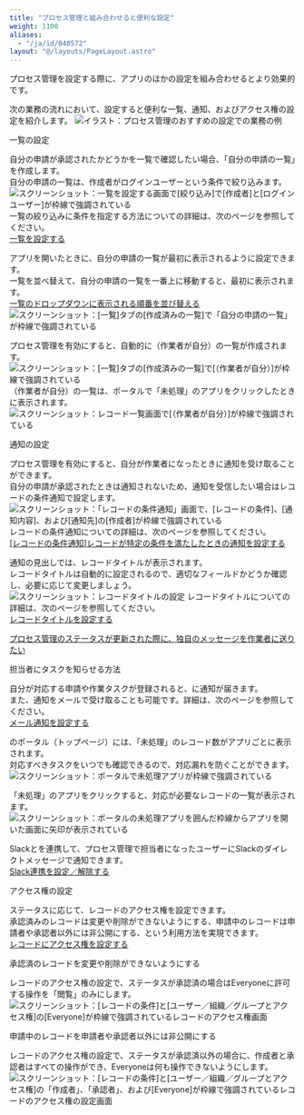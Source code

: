 ```yaml
---
title: "プロセス管理と組み合わせると便利な設定"
weight: 1100
aliases:
  - "/ja/id/040572"
layout: "@/layouts/PageLayout.astro"
---
```




プロセス管理を設定する際に、アプリのほかの設定を組み合わせるとより効果的です。

次の業務の流れにおいて、設定すると便利な一覧、通知、およびアクセス権の設定を紹介します。
<Img src="/k/kintone/img-ja/process_tips_01.png" alt="イラスト：プロセス管理のおすすめの設定での業務の例" />

<Heading id="process_process_tips_10">一覧の設定</Heading>

自分の申請が承認されたかどうかを一覧で確認したい場合、「自分の申請の一覧」を作成します。  
自分の申請の一覧は、作成者がログインユーザーという条件で絞り込みます。
<Img src="/k/kintone/img-ja/process_tips_02.png" alt="スクリーンショット：一覧を設定する画面で[絞り込み]で[作成者]と[ログインユーザー]が枠線で強調されている" />
一覧の絞り込みに条件を指定する方法についての詳細は、次のページを参照してください。  
[一覧を設定する](/k/ja/id/040612.html)

アプリを開いたときに、自分の申請の一覧が最初に表示されるように設定できます。  
一覧を並べ替えて、自分の申請の一覧を一番上に移動すると、最初に表示されます。  
[一覧のドロップダウンに表示される順番を並び替える](/k/ja/id/040610.html)
<Img src="/k/kintone/img-ja/process_tips_03.png" alt="スクリーンショット：[一覧]タブの[作成済みの一覧]で「自分の申請の一覧」が枠線で強調されている" />

<Note>

プロセス管理を有効にすると、自動的に（作業者が自分）の一覧が作成されます。
<Img src="/k/kintone/img-ja/process_tips_04.png" alt="スクリーンショット：[一覧]タブの[作成済みの一覧]で[（作業者が自分）]が枠線で強調されている" />
（作業者が自分）の一覧は、ポータルで「未処理」のアプリをクリックしたときに表示されます。
<Img src="/k/kintone/img-ja/process_tips_05.png" alt="スクリーンショット：レコード一覧画面で[（作業者が自分）]が枠線で強調されている" />

</Note>

<Heading id="process_process_tips_20">通知の設定</Heading>

プロセス管理を有効にすると、自分が作業者になったときに通知を受け取ることができます。  
自分の申請が承認されたときは通知されないため、通知を受信したい場合はレコードの条件通知で設定します。
<Img src="/k/kintone/img-ja/process_tips_06.png" alt="スクリーンショット：「レコードの条件通知」画面で、[レコードの条件]、[通知内容]、および[通知先]の[作成者]が枠線で強調されている" />
レコードの条件通知についての詳細は、次のページを参照してください。  
[[レコードの条件通知]レコードが特定の条件を満たしたときの通知を設定する](/k/ja/id/040563.html)

<Note>

通知の見出しでは、レコードタイトルが表示されます。  
レコードタイトルは自動的に設定されるので、適切なフィールドかどうか確認し、必要に応じて変更しましょう。
<Img src="/k/kintone/img-ja/process_tips_07.png" alt="スクリーンショット：レコードタイトルの設定" />
レコードタイトルについての詳細は、次のページを参照してください。  
[レコードタイトルを設定する](/k/ja/id/040604.html)

</Note>

<Reference>

[プロセス管理のステータスが更新された際に、独自のメッセージを作業者に送りたい](/k/ja/id/040775.html)

</Reference>

<Heading level={3} id="process_process_tips_2010">担当者にタスクを知らせる方法</Heading>

自分が対応する申請や作業タスクが登録されると、<Kintone />に通知が届きます。  
また、通知をメールで受け取ることも可能です。詳細は、次のページを参照してください。  
[メール通知を設定する](/k/ja/id/040670.html)

<Kintone />のポータル（トップページ）には、「未処理」のレコード数がアプリごとに表示されます。  
対応すべきタスクをいつでも確認できるので、対応漏れを防ぐことができます。  
<Img src="/k/kintone/img-ja/process_tips_10.png" alt="スクリーンショット：ポータルで未処理アプリが枠線で強調されている" />

「未処理」のアプリをクリックすると、対応が必要なレコードの一覧が表示されます。  
<Img src="/k/kintone/img-ja/process_tips_11.png" alt="スクリーンショット：ポータルの未処理アプリを囲んだ枠線からアプリを開いた画面に矢印が表示されている" />

<Note>

Slackと<Kintone />を連携して、プロセス管理で担当者になったユーザーにSlackのダイレクトメッセージで通知できます。  
[Slack連携を設定／解除する](/k/ja/id/040678.html)

</Note>

<Heading id="process_process_tips_30">アクセス権の設定</Heading>

ステータスに応じて、レコードのアクセス権を設定できます。  
承認済みのレコードは変更や削除ができないようにする、申請中のレコードは申請者や承認者以外には非公開にする、という利用方法を実現できます。  
[レコードにアクセス権を設定する](/k/ja/id/040595.html)

<Heading level={3} id="process_process_tips_3010">承認済のレコードを変更や削除ができないようにする</Heading>

レコードのアクセス権の設定で、ステータスが承認済の場合はEveryoneに許可する操作を「閲覧」のみにします。
<Img src="/k/kintone/img-ja/process_tips_08.png" alt="スクリーンショット：[レコードの条件]と[ユーザー／組織／グループとアクセス権]の[Everyone]が枠線で強調されているレコードのアクセス権画面" />

<Heading level={3} id="process_process_tips_3020">申請中のレコードを申請者や承認者以外には非公開にする</Heading>

レコードのアクセス権の設定で、ステータスが承認済以外の場合に、作成者と承認者はすべての操作ができ、Everyoneは何も操作できないようにします。  
<Img src="/k/kintone/img-ja/process_tips_09.png" alt="スクリーンショット：[レコードの条件]と[ユーザー／組織／グループとアクセス権]の「作成者」、「承認者」、および[Everyone]が枠線で強調されているレコードのアクセス権の設定画面" />
